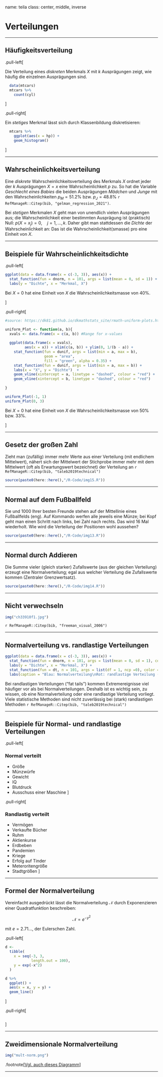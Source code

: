 

name: teila
class: center, middle, inverse



# Verteilungen

---

## Häufigkeitsverteilung

.pull-left[
  
Die Verteilung eines *diskreten* Merkmals $X$ mit $k$ Ausprägungen zeigt, wie häufig die einzelnen Ausprägungen sind.
  
  
```r
  data(mtcars)
  mtcars %>% 
    count(cyl)
```
  
]

.pull-right[
  
Ein *stetiges* Merkmal lässt sich durch Klassenbildung diskretisieren:
    
```r
  mtcars %>% 
    ggplot(aes(x = hp)) +
    geom_histogram()
```
  
]


---

## Wahrscheinlichkeitsverteilung


Eine *diskrete* Wahrscheinlichkeitsverteilung des Merkmals $X$ ordnet jeder der $k$ Ausprägungen $X=x$ eine Wahrscheinlichkeit $p$ zu. So hat die Variable *Geschlecht eines Babies* die beiden Ausprägungen *Mädchen* und *Junge* mit den Wahrscheinlichkeiten $p_M = 51.2\%$ bzw. $p_J = 48.8\%$ 
`r RefManageR::Citep(bib, "gelman_regression_2021")`.

Bei *stetigen* Merkmalen $X$ geht man von unendlich vielen Ausprägungen aus; die Wahrscheinlichkeit einer bestimmten Ausprägung ist (praktisch) Null: $p(X=x_j)=0, \quad j=1,...,k$. Daher gibt man stattdessen die *Dichte* der Wahrscheinlichkeit an: Das ist die Wahrscheinlichkeit(smasse) pro eine Einheit von $X$.


---

## Beispiele für  Wahrscheinlichkeitsdichte


.pull-left[

```r
ggplot(data = data.frame(x = c(-3, 3)), aes(x)) +
  stat_function(fun = dnorm, n = 101, args = list(mean = 0, sd = 1)) +
  labs(y = "Dichte", x = "Merkmal, X")
```

Bei $X=0$ hat eine Einheit von $X$ die Wahrscheinlichkeitsmasse von 40%.

]

.pull-right[

```r
#source: https://dk81.github.io/dkmathstats_site/rmath-uniform-plots.html

uniform_Plot <- function(a, b){
  xvals <- data.frame(x = c(a, b)) #Range for x-values
  
  ggplot(data.frame(x = xvals), 
         aes(x = x)) + xlim(c(a, b)) + ylim(0, 1/(b - a)) +
    stat_function(fun = dunif, args = list(min = a, max = b), 
                  geom = "area", 
                  fill = "green", alpha = 0.35) + 
    stat_function(fun = dunif, args = list(min = a, max = b)) +
    labs(x = "X", y = "Dichte")  +
    geom_vline(xintercept = a, linetype = "dashed", colour = "red") +
    geom_vline(xintercept = b, linetype = "dashed", colour = "red")
  
}

uniform_Plot(-1, 1)
uniform_Plot(0, 3)
```
Bei $X=0$ hat eine Einheit von $X$ die Wahrscheinlichkeitsmasse von 50% bzw. 33%.

]

---

## Gesetz der großen Zahl


Zieht man (zufällig) immer mehr Werte aus einer Verteilung (mit endlichem Mittelwert), nähert sich der Mittelwert der Stichprobe immer mehr mit dem Mittelwert (oft als Erwartungswert bezeichnet) der Verteilung an 
`r RefManageR::Citep(bib, "taleb2019technical")`



```r
source(paste0(here::here(),"/R-Code/img15.R"))
```


---


## Normal auf dem Fußballfeld

Sie und 1000 Ihrer besten Freunde stehen auf der Mittellinie eines Fußballfelds (eng). Auf Kommando werfen alle jeweils eine Münze; bei Kopf geht man einen Schritt nach links, bei Zahl nach rechts. Das wird 16 Mal wiederholt. Wie wird die Verteilung der Positionen wohl aussehen?


```r
source(paste0(here::here(),"/R-Code/img13.R"))

```


---

## Normal durch Addieren

Die Summe vieler (gleich starker) Zufallswerte (aus der gleichen Verteilung) erzeugt eine Normalverteilung; egal aus welcher Verteilung die Zufallswerte kommen (Zentraler Grenzwertsatz).


```r
source(paste0(here::here(),"/R-Code/img14.R"))
```


---


## Nicht verwechseln

```r
img("ch33910f1.jpg")
```

`r RefManageR::Citep(bib, "freeman_visual_2006")`


---

## Normalverteilung vs. randlastige Verteilungen


```r
ggplot(data = data.frame(x = c(-3, 3)), aes(x)) +
  stat_function(fun = dnorm, n = 101, args = list(mean = 0, sd = 1), color = "blue") +
  labs(y = "Dichte", x = "Merkmal, X") +
  stat_function(fun = dt, n = 101, args = list(df = 1, ncp =0), color = "red") +
  labs(caption = "Blau: Normalverteilung\nRot: randlastige Verteilung (t-Verteilung mit df=1)")
```


Bei randlastigen Verteilungen ("fat tails") kommen Extremereignisse viel häufiger vor als bei Normalverteilungen. Deshalb ist es wichtig sein, zu wissen, ob eine Normalverteilung oder eine randlastige Verteilung vorliegt. Viele statistische Methoden sind nicht zuverlässig bei (stark) randlastigen Methoden 
`r RefManageR::Citep(bib, "taleb2019technical")`


---

## Beispiele für Normal- und randlastige Verteilungen


.pull-left[

### Normal verteilt

- Größe 
- Münzwürfe
- Gewicht
- IQ
- Blutdruck
- Ausschuss einer Maschine
]

.pull-right[

### Randlastig verteilt

- Vermögen
- Verkaufte Bücher
- Ruhm
- Aktienkurse
- Erdbeben
- Pandemien
- Kriege
- Erfolg auf Tinder
- Meteroritengröße
- Stadtgrößen
]

---


## Formel der Normalverteilung

Vereinfacht ausgedrückt lässt die Normalverteilung $\mathcal{N}$ durch Exponenzieren einer Quadratfunktion beschreiben:

$$\mathcal{N} = e^{-y^2}$$

mit $e=2.71...$, der Eulerschen Zahl.

.pull-left[


```r
d <-
  tibble(
    x = seq(-3, 3, 
            length.out = 100),
    y = exp(-x^2)
  )

d %>% 
  ggplot() +
  aes(x = x, y = y) +
  geom_line()
```

]

.pull-right[

```r
```

]

---


## Zweidimensionale Normalverteilung


```r
img("mult-norm.png")
```



.footnote[[Vgl. auch dieses Diagramm](http://ballistipedia.com/index.php?title=File:Bivariate.png)]

---


